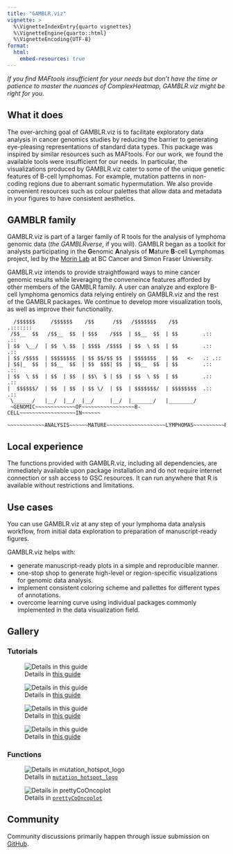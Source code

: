 ```yaml
---
title: "GAMBLR.viz"
vignette: >
  %\VignetteIndexEntry{quarto vignettes}
  %\VignetteEngine{quarto::html}
  %\VignetteEncoding{UTF-8}
format:
  html:
    embed-resources: true
---
```


*If you find MAFtools insufficient for your needs but don't have the time or patience to master the nuances of ComplexHeatmap, GAMBLR.viz might be right for you.*

## What it does

The over-arching goal of GAMBLR.viz is to facilitate exploratory data analysis in
cancer genomics studies by reducing the barrier to generating eye-pleasing
representations of standard data types. This package was inspired
by similar resources such as MAFtools. For our work, we found the available tools
were insufficient for our needs. 
In particular, the visualizations produced by GAMBLR.viz cater to some of the
unique genetic features of B-cell lymphomas. For example, mutation patterns
in non-coding regions due to aberrant somatic hypermutation. We also provide
convenient resources such as colour palettes that allow data and metadata in your
figures to have consistent aesthetics.


## GAMBLR family

GAMBLR.viz is part of a larger family of R tools for the analysis of lymphoma
genomic data (*the GAMBLRverse*, if you will). GAMBLR began as a toolkit for analysts participating
in the **G**enomic **A**nalysis of **M**ature **B**-cell **L**ymphomas project, 
led by the [Morin Lab](https://morinlab.github.io/) at BC Cancer and Simon Fraser
University.

GAMBLR.viz intends to provide straightfoward ways to mine cancer genomic
results while leveraging the conveneince features afforded by other members of the GAMBLR family. 
A user can analyze and explore B-cell lymphoma genomics data
relying entirely on GAMBLR.viz and the rest of the GAMBLR packages. We continue to develop
more visualization tools, as well as improve their functionality.

```
  /$$$$$$     /$$$$$$    /$$      /$$   /$$$$$$$    /$$        .:::::::     
 /$$__  $$   /$$__  $$  | $$$    /$$$  | $$__  $$  | $$        .::    .::   
| $$  \__/  | $$  \ $$  | $$$$  /$$$$  | $$  \ $$  | $$        .::    .::   
| $$ /$$$$  | $$$$$$$$  | $$ $$/$$ $$  | $$$$$$$   | $$   <-   .: .::       
| $$|_  $$  | $$__  $$  | $$  $$$| $$  | $$__  $$  | $$        .::  .::     
| $$  \ $$  | $$  | $$  | $$\  $ | $$  | $$  \ $$  | $$        .::    .::   
|  $$$$$$/  | $$  | $$  | $$ \/  | $$  | $$$$$$$/  | $$$$$$$$  .::      .:: 
 \______/   |__/  |__/  |__/     |__/  |_______/   |________/ 
 ~GENOMIC~~~~~~~~~~~~~OF~~~~~~~~~~~~~~~~~B-CELL~~~~~~~~~~~~~~~~~~IN~~~~~~ 
 ~~~~~~~~~~~~ANALYSIS~~~~~~MATURE~~~~~~~~~~~~~~~~~~~LYMPHOMAS~~~~~~~~~~R~ 
```

## Local experience

The functions provided with GAMBLR.viz, including all dependencies, are
immediately available upon package installation and do not require internet
connection or ssh access to GSC resources. It can run anywhere that R is
available without restrictions and limitations.

## Use cases

You can use GAMBLR.viz at any step of your lymphoma data analysis workflow, from
initial data exploration to preparation of manuscript-ready figures.

GAMBLR.viz helps with:

* generate manuscript-ready plots in a simple and reproducible manner.
* one-stop shop to generate high-level or region-specific visualizations for
genomic data analysis.
* implement consistent coloring scheme and pallettes for different types of
annotations.
* overcome learning curve using individual packages commonly implemented in the
data visualization field.


## Gallery

### Tutorials

![Details in [this guide](articles/oncoplot.html)
](articles/oncoplot_files/figure-html/goi_groups-1.png)


![Details in [this guide](articles/recap_figures.html)
](articles/recap_figures_files/figure-html/ashm_plot-1.png)


![Details in [this guide](articles/forestplot.html)](articles/forestplot_files/figure-html/all_genes-1.png)



![Details in [this guide](articles/CopyNumberHeatmap.html)](articles/CopyNumberHeatmap_files/figure-html/dlbcl_heatmap-1.png)

### Functions

![Details in [`mutation_hotspot_logo`](reference/mutation_hotspot_logo.html)](reference/mutation_hotspot_logo-1.png)



![Details in [`prettyCoOncoplot`](reference/prettyCoOncoplot.html)](reference/prettyCoOncoplot-1.png)

## Community

Community discussions primarily happen through issue submission on [GitHub](https://github.com/morinlab/GAMBLR.viz/issues).
